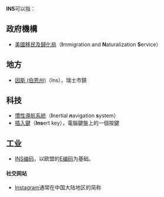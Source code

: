 '''INS'''可以指：

==政府機構==
* [[美國移民及歸化局|美國移民及歸化局]]（'''I'''mmigration and '''N'''aturalization '''S'''ervice）

==地方==
* [[因斯_(伯恩州)|因斯 (伯恩州)]]（Ins），瑞士市鎮

==科技==
* [[慣性導航系統|慣性導航系統]]（'''I'''nertial '''n'''avigation '''s'''ystem）
* [[插入鍵|插入鍵]]（'''Ins'''ert key），電腦鍵盤上的一個按鍵

== 工业 ==
* [[INS编码|INS编码]]，以欧盟的[[E编码|E编码]]为基础。

==== 社交网站 ====

*[[Instagram|Instagram]]通常在中国大陆地区的简称

{{disambig|Cat=三字拉丁字母缩写消歧义}}